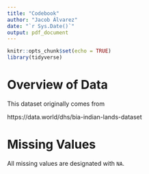 ```yaml
---
title: "Codebook"
author: "Jacob Álvarez"
date: "`r Sys.Date()`"
output: pdf_document
---
```


```r
knitr::opts_chunk$set(echo = TRUE)
library(tidyverse)
```

# Overview of Data

This dataset originally comes from

https://data.world/dhs/bia-indian-lands-dataset

# Missing Values

All missing values are designated with `NA`.
